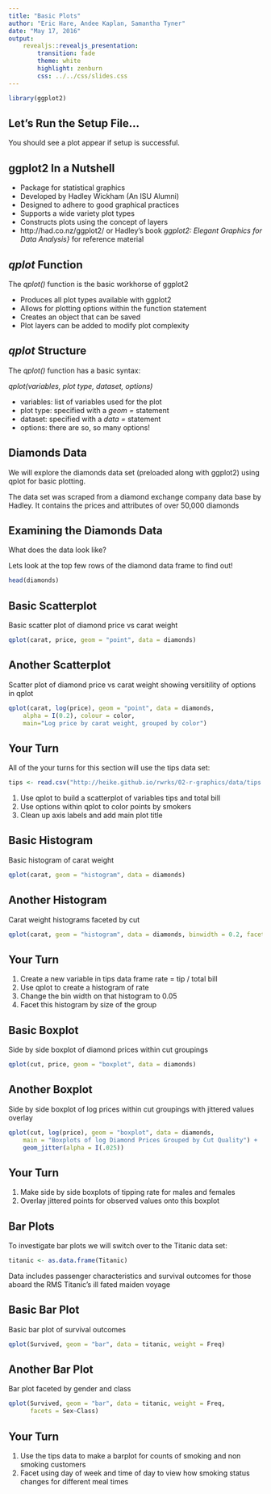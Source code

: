 ```yaml
---
title: "Basic Plots"
author: "Eric Hare, Andee Kaplan, Samantha Tyner"
date: "May 17, 2016"
output: 
    revealjs::revealjs_presentation:
        transition: fade
        theme: white
        highlight: zenburn
        css: ../../css/slides.css
---
```


```r
library(ggplot2)
```

## Let's Run the Setup File...

You should see a plot appear if setup is successful.

## ggplot2 In a Nutshell

- Package for statistical graphics
- Developed by Hadley Wickham (An ISU Alumni)
- Designed to adhere to good graphical practices
- Supports a wide variety plot types
- Constructs plots using the concept of layers\medskip
- http://had.co.nz/ggplot2/ or Hadley's book *ggplot2: Elegant Graphics for Data Analysis}* for reference material

## *qplot* Function

The *qplot()* function is the basic workhorse of ggplot2

- Produces all plot types available with ggplot2
- Allows for plotting options within the function statement
- Creates an object that can be saved
- Plot layers can be added to modify plot complexity

## *qplot* Structure

The *qplot()* function has a basic syntax:

*qplot(variables, plot type, dataset, options)*

- variables: list of variables used for the plot
- plot type: specified with a *geom =* statement
- dataset: specified with a *data =* statement
- options: there are so, so many options!

## Diamonds Data

We will explore the diamonds data set (preloaded along with ggplot2) using qplot for basic plotting.

The data set was scraped from a diamond exchange company data base by Hadley.  It contains the prices and attributes of over 50,000 diamonds

## Examining the Diamonds Data

What does the data look like?

Lets look at the top few rows of the diamond data frame to find out!

```r
head(diamonds)
```

## Basic Scatterplot

Basic scatter plot of diamond price vs carat weight

```r
qplot(carat, price, geom = "point", data = diamonds)
```

## Another Scatterplot

Scatter plot of diamond price vs carat weight showing versitility of options in qplot

```r
qplot(carat, log(price), geom = "point", data = diamonds, 
	alpha = I(0.2), colour = color, 
	main="Log price by carat weight, grouped by color")
```

## Your Turn

All of the your turns for this section will use the tips data set:

```r
tips <- read.csv("http://heike.github.io/rwrks/02-r-graphics/data/tips.csv")
```

1. Use qplot to build a scatterplot of variables tips and total bill
2. Use options within qplot to color points by smokers
3. Clean up axis labels and add main plot title

## Basic Histogram

Basic histogram of carat weight

```r
qplot(carat, geom = "histogram", data = diamonds)
```

## Another Histogram

Carat weight histograms faceted by cut

```r
qplot(carat, geom = "histogram", data = diamonds, binwidth = 0.2, facets = .~cut)
```

## Your Turn

1. Create a new variable in tips data frame rate = tip / total bill
2. Use qplot to create a histogram of rate
3. Change the bin width on that histogram to 0.05
4. Facet this histogram by size of the group

## Basic Boxplot

Side by side boxplot of diamond prices within cut groupings

```r
qplot(cut, price, geom = "boxplot", data = diamonds)
```

## Another Boxplot

Side by side boxplot of log prices within cut groupings with jittered values overlay

```r
qplot(cut, log(price), geom = "boxplot", data = diamonds, 
	main = "Boxplots of log Diamond Prices Grouped by Cut Quality") +
	geom_jitter(alpha = I(.025))
```

## Your Turn

1. Make side by side boxplots of tipping rate for males and females
2. Overlay jittered points for observed values onto this boxplot

## Bar Plots

To investigate bar plots we will switch over to the Titanic data set:

```r
titanic <- as.data.frame(Titanic)
```

Data includes passenger characteristics and survival outcomes for those aboard the RMS Titanic's ill fated maiden voyage

## Basic Bar Plot

Basic bar plot of survival outcomes

```r
qplot(Survived, geom = "bar", data = titanic, weight = Freq)
```

## Another Bar Plot

Bar plot faceted by gender and class

```r
qplot(Survived, geom = "bar", data = titanic, weight = Freq, 
      facets = Sex~Class)
```

## Your Turn

1. Use the tips data to make a barplot for counts of smoking and non smoking customers
2. Facet using day of week and time of day to view how smoking status changes for different meal times
